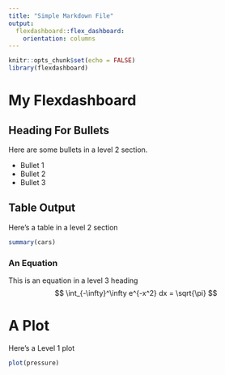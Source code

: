 ```yaml
---
title: "Simple Markdown File"
output: 
  flexdashboard::flex_dashboard:
    orientation: columns
---
```


```r
knitr::opts_chunk$set(echo = FALSE)
library(flexdashboard)
```

# My Flexdashboard

## Heading For Bullets
Here are some bullets in a level 2 section.

- Bullet 1
- Bullet 2
- Bullet 3

## Table Output

Here's a table in a level 2 section

```r
summary(cars)
```

### An Equation
This is an equation in a level 3 heading
$$
\int_{-\infty}^\infty e^{-x^2} dx = \sqrt{\pi}
$$

# A Plot

Here's a Level 1 plot

```r
plot(pressure)
```
